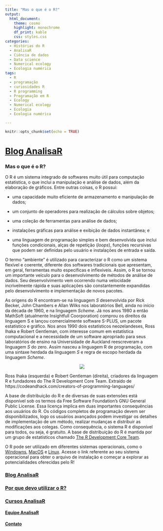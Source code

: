 ```yaml
---
title: "Mas o que é o R?"
output: 
  html_document:
    theme: cosmo
    highlight: monochrome
    df_print: kable
    css: styles.css
categories:
  - Histórias do R
  - AnalisaR
  - Ciência de dados
  - Data science
  - Numerical ecology
  - Ecologia numérica
tags:
  - R
  - programação
  - curiosidades R
  - R programming
  - Programação em R
  - Ecology
  - Numerical ecology
  - Ecologia
  - Ecologia numérica

---
```


```r
knitr::opts_chunk$set(echo = TRUE)
```

# [**Blog AnalisaR**](index.html)

### **Mas o que é o R?**

O R é um sistema integrado de softwares muito útil para computação estatística, o que inclui a manipulação e análise de dados, além da elaboração de gráficos. Entre outras coisas, o R possui:

- uma capacidade muito eficiente de armazenamento e manipulação de dados;
- um conjunto de operadores para realização de cálculos sobre objetos;
- uma coleção de ferramentas para análise de dados;
- instalações gráficas para análise e exibição de dados instantânea; e

- uma linguagem de programação simples e bem desenvolvida que inclui funções condicionais, alças de repetição (*loops*), funções recursivas que podem ser definidas pelo usuário e instalações de entrada e saída.

O termo “ambiente” é utilizado para caracterizar o R como um sistema flexível e coerente, diferente dos softwares tradicionais que apresentam, em geral, ferramentas muito específicas e inflexíveis. Assim, o R se tornou um importante veículo para o desenvolvimento de métodos de análise de dados. Seu desenvolvimento vem ocorrendo numa velocidade incrivelmente rápida e suas aplicações são constantemente expandidas pelo desenvolvimento e implementação de novos pacotes.

As origens do R encontram-se na linguagem *S* desenvolvida por Rick Becker, John Chambers e Allan Wilks nos laboratórios Bell, ainda no início da década de 1960, e na linguagem *Scheme*. Já nos anos 1980 a então MathSoft (atualmente Insightfull Coorporation) comprou os direitos da linguagem S e lançou comercialmente software S-PLUS, um pacote estatístico e gráfico. Nos anos 1990 dois estatísticos neozelandeses, Ross Ihaka e Robert Gentleman, com interesse comum em estatística computacional e a necessidade de um software apropriado para seus laboratórios de ensino na Universidade de Auckland reescreveram a linguagem *S* do zero. Assim nasceu a linguagem R de programação, com uma sintaxe herdada da linguagem *S* e regra de escopo herdada da linguagem *Scheme*.

<center>
  ![](/home/cla/Documentos/Vitor/AnalisaR/imagens/R_creators.jpg.jpg)
</center>

Ross Ihaka (esquerda) e Robert Gentleman (direita), criadores da linguagem R e fundadores do The R Development Core Team. Extraído de https://codeandhack.com/creators-of-programming-languages/


A base de distribuição do R e de diversas de suas extensões está disponível sob os termos da Free Software Foundation’s GNU General Public License. Essa licença implica em duas importantes consequências aos usuários do R. Os códigos completos de programação devem ser disponibilizados, logo os usuários avançados podem investigar os detalhes de implementação de um método, realizar mudanças e distribuir as modificações aos colegas. Como consequência, o sistema R é disponível para todos, ou seja, é gratuito. A base de distribuição do R é mantida por um grupo de estatísticos chamado [The R Development Core Team](https://www.r-project.org/). 

O R pode ser utilizado em diferentes sistemas operacionais, como o [Windowns](https://cloud.r-project.org/bin/windows/), [MacOS](https://cloud.r-project.org/bin/macosx/) e [Linux](https://cloud.r-project.org/bin/linux/). Acesse o link referente ao seu sistema operacional para obter o arquivo de instalação e começar a explorar as potencialidades oferecidas pelo R!

### [Blog AnalisaR](index.html)

### [Por que devo utilizar o R?]()

### [Cursos AnalisaR](Cursos.html)

#### [Equipe AnalisaR](https://vntborgesjr.github.io/vntborgesjr/)

#### [Contato](Contato.html)